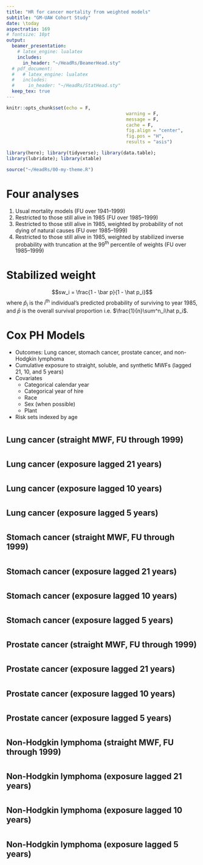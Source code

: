 ```yaml
---
title: "HR for cancer mortality from weighted models"
subtitle: "GM-UAW Cohort Study"
date: \today
aspectratio: 169
# fontsize: 10pt
output:
  beamer_presentation:
    # latex_engine: lualatex
    includes:
      in_header: "~/HeadRs/BeamerHead.sty"
  # pdf_document:
  #   # latex_engine: lualatex
  #   includes:
  #     in_header: "~/HeadRs/StatHead.sty"
  keep_tex: true
---
```


```r
knitr::opts_chunk$set(echo = F,
											warning = F,
											message = F,
											cache = F,
											fig.align = "center",
											fig.pos = "H",
											results = "asis")

library(here); library(tidyverse); library(data.table);
library(lubridate); library(xtable)

source("~/HeadRs/00-my-theme.R")

```

# Four analyses

\linespread{1.25}

1. Usual mortality models (FU over 1941--1999)
1. Restricted to those still alive in 1985 (FU over 1985--1999)
1. Restricted to those still alive in 1985, weighted by probability of not dying of natural causes (FU over 1985--1999)
1. Restricted to those still alive in 1985, weighted by stabilized inverse probability with truncation at the 99^th^ percentile of weights (FU over 1985--1999)


# Stabilized weight

\linespread{1.25}

$$sw_i = \frac{1 - \bar p}{1 - \hat p_i}$$
where $\hat p_i$ is the $i$^th^ individual's predicted probability of surviving to year 1985, and $\bar p$ is the overall survival proportion i.e. $\frac{1}{n}\sum^n_i\hat p_i$.

<!-- # Age at cohort entry -->

<!-- \begin{center} -->
<!-- \includegraphics[width=\linewidth]{`r here::here("reports/mortality sanity check/resources", "age-at-entry.pdf")`} -->
<!-- \end{center} -->

# Cox PH Models

\linespread{1.25}

- Outcomes: Lung cancer, stomach cancer, prostate cancer, and non-Hodgkin lymphoma
- Cumulative exposure to straight, soluble, and synthetic MWFs (lagged 21, 10, and 5 years)
- Covariates
	- Categorical calendar year
	- Categorical year of hire
	- Race
	- Sex (when possible)
	- Plant
- Risk sets indexed by age

# 

## Lung cancer (straight MWF, FU through 1999)

\begin{table}\linespread{1.15}
\begin{adjustbox}{scale = 0.7}
%\caption{Adjusted HR estimates for lung cancer.}
\begin{tabular}{llrlllrllllllll}
  \toprule & & \multicolumn{3}{c}{Full follow-up}& & \multicolumn{3}{c}{1985 cohort}& & \multicolumn{2}{c}{Weighted by surv.}& & \multicolumn{2}{c}{St. inverse weight}\\
\cline{3-5} \cline{7-9} \cline{11-12} \cline{14-15}
\vspace{0em} & \vspace{0em} & $n$ & HR & 95\% CI &   & $n$ & HR & 95\% CI &   & HR & 95\% CI &   & HR & 95\% CI \\ 
  \midrule
\multicolumn{3}{l}{Lag 21}\\
 & $0$ & 648 &  &  &  & 360 &  &  &  &  &  &  &  &  \\ 
   & $>0$ to $2$  & 333 & 0.94 & (0.79, 1.11) &  & 222 & 0.79 & (0.64, 0.98) &  & 0.77 & (0.62, 0.95) &  & 0.78 & (0.63, 0.97) \\ 
   & $>2$ & 150 & 0.96 & (0.79, 1.17) &  & 112 & 0.86 & (0.68, 1.09) &  & 0.85 & (0.67, 1.09) &  & 0.85 & (0.67, 1.08) \\ 
  \multicolumn{3}{l}{Lag 10}\\
   & $0$ & 507 &  &  &  & 301 &  &  &  &  &  &  &  &  \\ 
   & $>0$ to $2$  & 410 & 0.98 & (0.83, 1.15) &  & 258 & 0.91 & (0.74, 1.11) &  & 0.88 & (0.72, 1.09) &  & 0.88 & (0.72, 1.09) \\ 
   & $>2$ & 214 & 1.06 & (0.89, 1.27) &  & 135 & 0.92 & (0.74, 1.15) &  & 0.92 & (0.73, 1.15) &  & 0.92 & (0.73, 1.15) \\ 
  \multicolumn{3}{l}{Lag 5}\\
  & $0$ & 487 &  &  &  & 297 &  &  &  &  &  &  &  &  \\ 
   & $>0$ to $2$  & 417 & 0.96 & (0.82, 1.13) &  & 256 & 0.87 & (0.71, 1.06) &  & 0.85 & (0.69, 1.04) &  & 0.85 & (0.69, 1.04) \\ 
   & $>2$ & 227 & 1.05 & (0.88, 1.25) &  & 141 & 0.92 & (0.74, 1.15) &  & 0.92 & (0.74, 1.16) &  & 0.92 & (0.74, 1.15) \\ 
   \bottomrule
\end{tabular}
\end{adjustbox}\end{table}

# 

## Lung cancer (exposure lagged 21 years)

\begin{table}\linespread{1.15}
\begin{adjustbox}{scale = 0.7}
%\caption{Adjusted HR estimates for lung cancer.}
\begin{tabular}{llrlllrllllllll}
  \toprule & & \multicolumn{3}{c}{Full follow-up}& & \multicolumn{3}{c}{1985 cohort}& & \multicolumn{2}{c}{Weighted by surv.}& & \multicolumn{2}{c}{St. inverse weight}\\
\cline{3-5} \cline{7-9} \cline{11-12} \cline{14-15}
\vspace{0em} & \vspace{0em} & $n$ & HR & 95\% CI &   & $n$ & HR & 95\% CI &   & HR & 95\% CI &   & HR & 95\% CI \\ 
  \midrule
\multicolumn{3}{l}{Straight}\\
 & $0$ & 648 &  &  &  & 360 &  &  &  &  &  &  &  &  \\ 
   & $>0$ to $2$  & 333 & 0.94 & (0.79, 1.11) &  & 222 & 0.79 & (0.64, 0.98) &  & 0.77 & (0.62, 0.95) &  & 0.78 & (0.63, 0.97) \\ 
   & $>2$ & 150 & 0.96 & (0.79, 1.17) &  & 112 & 0.86 & (0.68, 1.09) &  & 0.85 & (0.67, 1.09) &  & 0.85 & (0.67, 1.08) \\ 
  \multicolumn{3}{l}{Soluble}\\
 & $0$ to $0.05$ & 339 &  &  &  & 139 &  &  &  &  &  &  &  &  \\ 
   & $>0.05$ to $4$  & 264 & 0.88 & (0.73, 1.07) &  & 164 & 0.99 & (0.77, 1.26) &  & 0.96 & (0.75, 1.22) &  & 0.99 & (0.77, 1.27) \\ 
   & $>4$ to $12.6$  & 264 & 0.84 & (0.69, 1.02) &  & 187 & 1.11 & (0.85, 1.44) &  & 1.11 & (0.86, 1.45) &  & 1.14 & (0.87, 1.49) \\ 
   & $>12.6$ & 264 & 0.93 & (0.75, 1.14) &  & 204 & 1.11 & (0.85, 1.45) &  & 1.10 & (0.84, 1.45) &  & 1.10 & (0.83, 1.44) \\ 
  \multicolumn{3}{l}{Synthetic}\\
 & $0$ & 884 &  &  &  & 509 &  &  &  &  &  &  &  &  \\ 
   & $>0$ to $0.4$  &  83 & 1.00 & (0.77, 1.29) &  &  58 & 1.03 & (0.75, 1.40) &  & 1.02 & (0.74, 1.40) &  & 1.01 & (0.73, 1.40) \\ 
   & $>0.4$ to $1.5$  &  82 & 1.20 & (0.92, 1.57) &  &  58 & 1.26 & (0.91, 1.74) &  & 1.26 & (0.91, 1.74) &  & 1.27 & (0.92, 1.76) \\ 
   & $>1.5$ &  82 & 0.95 & (0.74, 1.22) &  &  69 & 0.95 & (0.71, 1.25) &  & 0.93 & (0.70, 1.24) &  & 0.96 & (0.72, 1.27) \\ 
   \bottomrule
\end{tabular}
\end{adjustbox}\end{table}


# 

## Lung cancer (exposure lagged 10 years)

\begin{table}\linespread{1.15}
\begin{adjustbox}{scale = 0.7}
%\caption{Adjusted HR estimates for lung cancer.}
\begin{tabular}{llrlllrllllllll}
  \toprule & & \multicolumn{3}{c}{Full follow-up}& & \multicolumn{3}{c}{1985 cohort}& & \multicolumn{2}{c}{Weighted by surv.}& & \multicolumn{2}{c}{St. inverse weight}\\
\cline{3-5} \cline{7-9} \cline{11-12} \cline{14-15}
\vspace{0em} & \vspace{0em} & $n$ & HR & 95\% CI &   & $n$ & HR & 95\% CI &   & HR & 95\% CI &   & HR & 95\% CI \\ 
  \midrule
\multicolumn{3}{l}{Straight}\\
 & $0$ & 507 &  &  &  & 301 &  &  &  &  &  &  &  &  \\ 
   & $>0$ to $2$  & 410 & 0.98 & (0.83, 1.15) &  & 258 & 0.91 & (0.74, 1.11) &  & 0.88 & (0.72, 1.09) &  & 0.88 & (0.72, 1.09) \\ 
   & $>2$ & 214 & 1.06 & (0.89, 1.27) &  & 135 & 0.92 & (0.74, 1.15) &  & 0.92 & (0.73, 1.15) &  & 0.92 & (0.73, 1.15) \\ 
  \multicolumn{3}{l}{Soluble}\\
 & $0$ to $0.05$ & 172 &  &  &  &  91 &  &  &  &  &  &  &  &  \\ 
   & $>0.05$ to $4.8$  & 320 & 0.80 & (0.65, 0.98) &  & 204 & 0.79 & (0.61, 1.03) &  & 0.76 & (0.58, 0.98) &  & 0.81 & (0.62, 1.06) \\ 
   & $>4.8$ to $15.3$  & 319 & 0.84 & (0.68, 1.03) &  & 194 & 0.89 & (0.68, 1.16) &  & 0.85 & (0.65, 1.12) &  & 0.91 & (0.69, 1.20) \\ 
   & $>15.3$ & 320 & 0.89 & (0.72, 1.11) &  & 205 & 0.93 & (0.71, 1.22) &  & 0.89 & (0.68, 1.18) &  & 0.92 & (0.69, 1.22) \\ 
  \multicolumn{3}{l}{Synthetic}\\
 & $0$ & 794 &  &  &  & 463 &  &  &  &  &  &  &  &  \\ 
   & $>0$ to $0.4$  & 113 & 1.07 & (0.85, 1.35) &  &  76 & 1.09 & (0.82, 1.45) &  & 1.11 & (0.83, 1.48) &  & 1.10 & (0.82, 1.49) \\ 
   & $>0.4$ to $1.4$  & 112 & 1.21 & (0.96, 1.53) &  &  71 & 1.24 & (0.93, 1.66) &  & 1.25 & (0.92, 1.68) &  & 1.27 & (0.94, 1.70) \\ 
   & $>1.4$ & 112 & 0.82 & (0.66, 1.03) &  &  84 & 0.92 & (0.70, 1.19) &  & 0.91 & (0.70, 1.19) &  & 0.92 & (0.70, 1.20) \\ 
   \bottomrule
\end{tabular}
\end{adjustbox}\end{table}


# 

## Lung cancer (exposure lagged 5 years)

\begin{table}\linespread{1.15}
\begin{adjustbox}{scale = 0.7}
%\caption{Adjusted HR estimates for lung cancer.}
\begin{tabular}{llrlllrllllllll}
  \toprule & & \multicolumn{3}{c}{Full follow-up}& & \multicolumn{3}{c}{1985 cohort}& & \multicolumn{2}{c}{Weighted by surv.}& & \multicolumn{2}{c}{St. inverse weight}\\
\cline{3-5} \cline{7-9} \cline{11-12} \cline{14-15}
\vspace{0em} & \vspace{0em} & $n$ & HR & 95\% CI &   & $n$ & HR & 95\% CI &   & HR & 95\% CI &   & HR & 95\% CI \\ 
  \midrule
\multicolumn{3}{l}{Straight}\\
 & $0$ & 487 &  &  &  & 297 &  &  &  &  &  &  &  &  \\ 
   & $>0$ to $2$  & 417 & 0.96 & (0.82, 1.13) &  & 256 & 0.87 & (0.71, 1.06) &  & 0.85 & (0.69, 1.04) &  & 0.85 & (0.69, 1.04) \\ 
   & $>2$ & 227 & 1.05 & (0.88, 1.25) &  & 141 & 0.92 & (0.74, 1.15) &  & 0.92 & (0.74, 1.16) &  & 0.92 & (0.74, 1.15) \\ 
  \multicolumn{3}{l}{Soluble}\\
 & $0$ to $0.05$ & 142 &  &  &  &  82 &  &  &  &  &  &  &  &  \\ 
   & $>0.05$ to $4.9$  & 330 & 0.80 & (0.65, 0.99) &  & 213 & 0.86 & (0.66, 1.13) &  & 0.83 & (0.64, 1.09) &  & 0.82 & (0.62, 1.08) \\ 
   & $>4.9$ to $16.1$  & 329 & 0.78 & (0.63, 0.97) &  & 202 & 0.89 & (0.67, 1.17) &  & 0.85 & (0.64, 1.12) &  & 0.86 & (0.64, 1.14) \\ 
   & $>16.1$ & 330 & 0.87 & (0.70, 1.09) &  & 197 & 0.93 & (0.70, 1.24) &  & 0.90 & (0.67, 1.19) &  & 0.87 & (0.65, 1.16) \\ 
  \multicolumn{3}{l}{Synthetic}\\
 & $0$ & 779 &  &  &  & 455 &  &  &  &  &  &  &  &  \\ 
   & $>0$ to $0.4$  & 118 & 1.00 & (0.80, 1.25) &  &  77 & 1.05 & (0.79, 1.40) &  & 1.04 & (0.78, 1.38) &  & 0.99 & (0.74, 1.32) \\ 
   & $>0.4$ to $1.6$  & 117 & 1.14 & (0.91, 1.44) &  &  79 & 1.31 & (0.99, 1.75) &  & 1.33 & (1.00, 1.78) &  & 1.35 & (1.01, 1.82) \\ 
   & $>1.6$ & 117 & 0.83 & (0.67, 1.03) &  &  83 & 0.93 & (0.71, 1.21) &  & 0.93 & (0.71, 1.21) &  & 0.92 & (0.71, 1.21) \\ 
   \bottomrule
\end{tabular}
\end{adjustbox}\end{table}

# 

## Stomach cancer (straight MWF, FU through 1999)

\begin{table}\linespread{1.15}
\begin{adjustbox}{scale = 0.7}
%\caption{Adjusted HR estimates for stomach cancer.}
\begin{tabular}{llrlllrllllllll}
  \toprule & & \multicolumn{3}{c}{Full follow-up}& & \multicolumn{3}{c}{1985 cohort}& & \multicolumn{2}{c}{Weighted by surv.}& & \multicolumn{2}{c}{St. inverse weight}\\
\cline{3-5} \cline{7-9} \cline{11-12} \cline{14-15}
\vspace{0em} & \vspace{0em} & $n$ & HR & 95\% CI &   & $n$ & HR & 95\% CI &   & HR & 95\% CI &   & HR & 95\% CI \\ 
  \midrule
\multicolumn{3}{l}{Lag 21}\\
 & $0$ &  78 &  &  &  &  29 &  &  &  &  &  &  &  &  \\ 
   & $>0$ to $2$  &  28 & 0.84 & (0.48, 1.46) &  &  17 & 0.97 & (0.45, 2.09) &  & 0.80 & (0.36, 1.74) &  & 0.93 & (0.41, 2.08) \\ 
   & $>2$ &  18 & 1.31 & (0.77, 2.24) &  &  11 & 1.27 & (0.61, 2.61) &  & 1.20 & (0.58, 2.50) &  & 1.37 & (0.66, 2.86) \\ 
  \multicolumn{3}{l}{Lag 10}\\
  & $0$ &  55 &  &  &  &  22 &  &  &  &  &  &  &  &  \\ 
   & $>0$ to $2$  &  43 & 1.17 & (0.71, 1.93) &  &  22 & 1.40 & (0.68, 2.92) &  & 1.32 & (0.62, 2.83) &  & 1.40 & (0.65, 3.03) \\ 
   & $>2$ &  26 & 1.53 & (0.93, 2.51) &  &  13 & 1.51 & (0.72, 3.18) &  & 1.53 & (0.71, 3.31) &  & 1.66 & (0.77, 3.55) \\ 
  \multicolumn{3}{l}{Lag 5}\\
  & $0$ &  51 &  &  &  &  21 &  &  &  &  &  &  &  &  \\ 
   & $>0$ to $2$  &  47 & 1.24 & (0.77, 1.98) &  &  23 & 1.49 & (0.73, 3.05) &  & 1.42 & (0.68, 3.00) &  & 1.45 & (0.69, 3.03) \\ 
   & $>2$ &  26 & 1.39 & (0.86, 2.26) &  &  13 & 1.50 & (0.72, 3.15) &  & 1.52 & (0.71, 3.26) &  & 1.62 & (0.77, 3.44) \\ 
   \bottomrule
\end{tabular}
\end{adjustbox}\end{table}

# 

## Stomach cancer (exposure lagged 21 years)

\begin{table}\linespread{1.15}
\begin{adjustbox}{scale = 0.7}
%\caption{Adjusted HR estimates for stomach cancer.}
\begin{tabular}{llrlllrllllllll}
  \toprule & & \multicolumn{3}{c}{Full follow-up}& & \multicolumn{3}{c}{1985 cohort}& & \multicolumn{2}{c}{Weighted by surv.}& & \multicolumn{2}{c}{St. inverse weight}\\
\cline{3-5} \cline{7-9} \cline{11-12} \cline{14-15}
\vspace{0em} & \vspace{0em} & $n$ & HR & 95\% CI &   & $n$ & HR & 95\% CI &   & HR & 95\% CI &   & HR & 95\% CI \\ 
  \midrule
\multicolumn{3}{l}{Straight}\\
 & $0$ &  78 &  &  &  &  29 &  &  &  &  &  &  &  &  \\ 
   & $>0$ to $2$  &  28 & 0.84 & (0.48, 1.46) &  &  17 & 0.97 & (0.45, 2.09) &  & 0.80 & (0.36, 1.74) &  & 0.93 & (0.41, 2.08) \\ 
   & $>2$ &  18 & 1.31 & (0.77, 2.24) &  &  11 & 1.27 & (0.61, 2.61) &  & 1.20 & (0.58, 2.50) &  & 1.37 & (0.66, 2.86) \\ 
  \multicolumn{3}{l}{Soluble}\\
 & $0$ to $0.05$ &  48 &  &  &  &  15 &  &  &  &  &  &  &  &  \\ 
   & $>0.05$ to $4.4$  &  25 & 0.60 & (0.35, 1.04) &  &   5 & 0.22 & (0.08, 0.64) &  & 0.22 & (0.07, 0.66) &  & 0.25 & (0.08, 0.74) \\ 
   & $>4.4$ to $9.3$  &  25 & 0.95 & (0.54, 1.67) &  &  16 & 1.11 & (0.48, 2.58) &  & 1.16 & (0.49, 2.72) &  & 1.14 & (0.47, 2.74) \\ 
   & $>9.3$ &  26 & 0.47 & (0.27, 0.82) &  &  21 & 0.60 & (0.28, 1.31) &  & 0.59 & (0.27, 1.27) &  & 0.63 & (0.28, 1.44) \\ 
  \multicolumn{3}{l}{Synthetic}\\
 & $0$ & 105 &  &  &  &  44 &  &  &  &  &  &  &  &  \\ 
   & $>0$ to $0.3$  &  10 & 1.44 & (0.68, 3.05) &  &   5 & 1.24 & (0.43, 3.55) &  & 1.10 & (0.36, 3.29) &  & 1.05 & (0.34, 3.24) \\ 
   & $>0.3$ &   9 & 0.60 & (0.27, 1.34) &  &   8 & 0.63 & (0.24, 1.66) &  & 0.66 & (0.26, 1.70) &  & 0.64 & (0.24, 1.71) \\ 
   \bottomrule
\end{tabular}
\end{adjustbox}\end{table}

# 

## Stomach cancer (exposure lagged 10 years)

\begin{table}\linespread{1.15}
\begin{adjustbox}{scale = 0.7}
%\caption{Adjusted HR estimates for stomach cancer.}
\begin{tabular}{llrlllrllllllll}
  \toprule & & \multicolumn{3}{c}{Full follow-up}& & \multicolumn{3}{c}{1985 cohort}& & \multicolumn{2}{c}{Weighted by surv.}& & \multicolumn{2}{c}{St. inverse weight}\\
\cline{3-5} \cline{7-9} \cline{11-12} \cline{14-15}
\vspace{0em} & \vspace{0em} & $n$ & HR & 95\% CI &   & $n$ & HR & 95\% CI &   & HR & 95\% CI &   & HR & 95\% CI \\ 
  \midrule
\multicolumn{3}{l}{Straight}\\
 & $0$ &  55 &  &  &  &  22 &  &  &  &  &  &  &  &  \\ 
   & $>0$ to $2$  &  43 & 1.17 & (0.71, 1.93) &  &  22 & 1.40 & (0.68, 2.92) &  & 1.32 & (0.62, 2.83) &  & 1.40 & (0.65, 3.03) \\ 
   & $>2$ &  26 & 1.53 & (0.93, 2.51) &  &  13 & 1.51 & (0.72, 3.18) &  & 1.53 & (0.71, 3.31) &  & 1.66 & (0.77, 3.55) \\ 
  \multicolumn{3}{l}{Soluble}\\
 & $0$ to $0.05$ &  21 &  &  &  &   9 &  &  &  &  &  &  &  &  \\ 
   & $>0.05$ to $5.1$  &  33 & 0.68 & (0.37, 1.24) &  &  12 & 0.41 & (0.16, 1.07) &  & 0.47 & (0.17, 1.27) &  & 0.50 & (0.18, 1.40) \\ 
   & $>5.1$ to $12.5$  &  35 & 0.97 & (0.53, 1.77) &  &  17 & 0.96 & (0.38, 2.41) &  & 0.98 & (0.38, 2.51) &  & 1.04 & (0.39, 2.81) \\ 
   & $>12.5$ &  35 & 0.59 & (0.32, 1.10) &  &  19 & 0.60 & (0.24, 1.48) &  & 0.60 & (0.24, 1.54) &  & 0.66 & (0.25, 1.78) \\ 
  \multicolumn{3}{l}{Synthetic}\\
 & $0$ &  96 &  &  &  &  42 &  &  &  &  &  &  &  &  \\ 
   & $>0$ to $0.3$  &  14 & 1.24 & (0.65, 2.38) &  &   7 & 1.09 & (0.40, 2.97) &  & 0.86 & (0.30, 2.52) &  & 0.97 & (0.34, 2.75) \\ 
   & $>0.3$ &  14 & 0.46 & (0.24, 0.88) &  &   8 & 0.41 & (0.16, 1.03) &  & 0.38 & (0.15, 0.97) &  & 0.41 & (0.16, 1.05) \\ 
   \bottomrule
\end{tabular}
\end{adjustbox}\end{table}


# 

## Stomach cancer (exposure lagged 5 years)

\begin{table}\linespread{1.15}
\begin{adjustbox}{scale = 0.7}
%\caption{Adjusted HR estimates for stomach cancer.}
\begin{tabular}{llrlllrllllllll}
  \toprule & & \multicolumn{3}{c}{Full follow-up}& & \multicolumn{3}{c}{1985 cohort}& & \multicolumn{2}{c}{Weighted by surv.}& & \multicolumn{2}{c}{St. inverse weight}\\
\cline{3-5} \cline{7-9} \cline{11-12} \cline{14-15}
\vspace{0em} & \vspace{0em} & $n$ & HR & 95\% CI &   & $n$ & HR & 95\% CI &   & HR & 95\% CI &   & HR & 95\% CI \\ 
  \midrule
\multicolumn{3}{l}{Straight}\\
 & $0$ &  51 &  &  &  &  21 &  &  &  &  &  &  &  &  \\ 
   & $>0$ to $2$  &  47 & 1.24 & (0.77, 1.98) &  &  23 & 1.49 & (0.73, 3.05) &  & 1.42 & (0.68, 3.00) &  & 1.45 & (0.69, 3.03) \\ 
   & $>2$ &  26 & 1.39 & (0.86, 2.26) &  &  13 & 1.50 & (0.72, 3.15) &  & 1.52 & (0.71, 3.26) &  & 1.62 & (0.77, 3.44) \\ 
  \multicolumn{3}{l}{Soluble}\\
 & $0$ to $0.05$ &  15 &  &  &  &   9 &  &  &  &  &  &  &  &  \\ 
   & $>0.05$ to $5.2$  &  34 & 0.71 & (0.37, 1.34) &  &  13 & 0.37 & (0.14, 0.92) &  & 0.41 & (0.16, 1.06) &  & 0.40 & (0.16, 1.01) \\ 
   & $>5.2$ to $13.4$  &  37 & 0.95 & (0.50, 1.81) &  &  16 & 0.73 & (0.30, 1.80) &  & 0.71 & (0.28, 1.77) &  & 0.73 & (0.29, 1.84) \\ 
   & $>13.4$ &  38 & 0.65 & (0.34, 1.26) &  &  19 & 0.54 & (0.22, 1.31) &  & 0.54 & (0.22, 1.34) &  & 0.56 & (0.22, 1.39) \\ 
  \multicolumn{3}{l}{Synthetic}\\
 & $0$ &  94 &  &  &  &  41 &  &  &  &  &  &  &  &  \\ 
   & $>0$ to $0.4$  &  15 & 0.91 & (0.48, 1.72) &  &   9 & 1.06 & (0.43, 2.62) &  & 0.85 & (0.33, 2.24) &  & 0.93 & (0.36, 2.40) \\ 
   & $>0.4$ &  15 & 0.46 & (0.24, 0.88) &  &   7 & 0.39 & (0.15, 1.01) &  & 0.37 & (0.14, 0.98) &  & 0.39 & (0.15, 1.03) \\ 
   \bottomrule
\end{tabular}
\end{adjustbox}\end{table}

# 

## Prostate cancer (straight MWF, FU through 1999)

\begin{table}\linespread{1.15}
\begin{adjustbox}{scale = 0.7}
%\caption{Adjusted HR estimates for prostate cancer.}
\begin{tabular}{llrlllrllllllll}
  \toprule & & \multicolumn{3}{c}{Full follow-up}& & \multicolumn{3}{c}{1985 cohort}& & \multicolumn{2}{c}{Weighted by surv.}& & \multicolumn{2}{c}{St. inverse weight}\\
\cline{3-5} \cline{7-9} \cline{11-12} \cline{14-15}
\vspace{0em} & \vspace{0em} & $n$ & HR & 95\% CI &   & $n$ & HR & 95\% CI &   & HR & 95\% CI &   & HR & 95\% CI \\ 
  \midrule
\multicolumn{3}{l}{Lag 21}\\
 & $0$ & 116 &  &  &  &  77 &  &  &  &  &  &  &  &  \\ 
   & $>0$ to $2$  &  75 & 1.08 & (0.75, 1.57) &  &  58 & 0.95 & (0.62, 1.44) &  & 0.98 & (0.64, 1.51) &  & 0.92 & (0.60, 1.41) \\ 
   & $>2$ &  42 & 1.20 & (0.81, 1.78) &  &  33 & 1.07 & (0.69, 1.65) &  & 1.10 & (0.70, 1.72) &  & 1.05 & (0.67, 1.63) \\ 
  \multicolumn{3}{l}{Lag 10}\\
  & $0$ & 103 &  &  &  &  75 &  &  &  &  &  &  &  &  \\ 
   & $>0$ to $2$  &  79 & 0.94 & (0.66, 1.34) &  &  57 & 0.83 & (0.55, 1.26) &  & 0.81 & (0.53, 1.24) &  & 0.82 & (0.54, 1.25) \\ 
   & $>2$ &  51 & 1.10 & (0.76, 1.58) &  &  36 & 0.93 & (0.61, 1.41) &  & 0.92 & (0.60, 1.41) &  & 0.90 & (0.59, 1.38) \\ 
  \multicolumn{3}{l}{Lag 5}\\
  & $0$ & 100 &  &  &  &  75 &  &  &  &  &  &  &  &  \\ 
   & $>0$ to $2$  &  81 & 0.95 & (0.67, 1.35) &  &  57 & 0.81 & (0.54, 1.22) &  & 0.78 & (0.51, 1.19) &  & 0.79 & (0.52, 1.21) \\ 
   & $>2$ &  52 & 1.10 & (0.77, 1.57) &  &  36 & 0.90 & (0.60, 1.36) &  & 0.89 & (0.59, 1.36) &  & 0.88 & (0.58, 1.33) \\ 
   \bottomrule
\end{tabular}
\end{adjustbox}\end{table}


# 

## Prostate cancer (exposure lagged 21 years)

\begin{table}\linespread{1.15}
\begin{adjustbox}{scale = 0.7}
%\caption{Adjusted HR estimates for prostate cancer.}
\begin{tabular}{llrlllrllllllll}
  \toprule & & \multicolumn{3}{c}{Full follow-up}& & \multicolumn{3}{c}{1985 cohort}& & \multicolumn{2}{c}{Weighted by surv.}& & \multicolumn{2}{c}{St. inverse weight}\\
\cline{3-5} \cline{7-9} \cline{11-12} \cline{14-15}
\vspace{0em} & \vspace{0em} & $n$ & HR & 95\% CI &   & $n$ & HR & 95\% CI &   & HR & 95\% CI &   & HR & 95\% CI \\ 
  \midrule
\multicolumn{3}{l}{Straight}\\
 & $0$ & 116 &  &  &  &  77 &  &  &  &  &  &  &  &  \\ 
   & $>0$ to $2$  &  75 & 1.08 & (0.75, 1.57) &  &  58 & 0.95 & (0.62, 1.44) &  & 0.98 & (0.64, 1.51) &  & 0.92 & (0.60, 1.41) \\ 
   & $>2$ &  42 & 1.20 & (0.81, 1.78) &  &  33 & 1.07 & (0.69, 1.65) &  & 1.10 & (0.70, 1.72) &  & 1.05 & (0.67, 1.63) \\ 
  \multicolumn{3}{l}{Soluble}\\
 & $0$ to $0.05$ &  50 &  &  &  &  26 &  &  &  &  &  &  &  &  \\ 
   & $>0.05$ to $6$  &  61 & 0.65 & (0.43, 0.98) &  &  44 & 0.64 & (0.38, 1.08) &  & 0.63 & (0.37, 1.07) &  & 0.62 & (0.37, 1.06) \\ 
   & $>6$ to $17.5$  &  61 & 0.65 & (0.42, 1.00) &  &  49 & 0.66 & (0.39, 1.12) &  & 0.65 & (0.38, 1.09) &  & 0.65 & (0.38, 1.11) \\ 
   & $>17.5$ &  61 & 0.72 & (0.45, 1.14) &  &  49 & 0.66 & (0.38, 1.14) &  & 0.67 & (0.39, 1.18) &  & 0.66 & (0.38, 1.14) \\ 
  \multicolumn{3}{l}{Synthetic}\\
 & $0$ & 174 &  &  &  & 116 &  &  &  &  &  &  &  &  \\ 
   & $>0$ to $1.5$  &  30 & 1.11 & (0.67, 1.82) &  &  26 & 1.43 & (0.81, 2.55) &  & 1.41 & (0.77, 2.56) &  & 1.42 & (0.79, 2.56) \\ 
   & $>1.5$ &  29 & 1.74 & (1.09, 2.76) &  &  26 & 1.90 & (1.13, 3.22) &  & 1.85 & (1.08, 3.18) &  & 1.88 & (1.10, 3.22) \\ 
   \bottomrule
\end{tabular}
\end{adjustbox}\end{table}


# 

## Prostate cancer (exposure lagged 10 years)

\begin{table}\linespread{1.15}
\begin{adjustbox}{scale = 0.7}
%\caption{Adjusted HR estimates for prostate cancer.}
\begin{tabular}{llrlllrllllllll}
  \toprule & & \multicolumn{3}{c}{Full follow-up}& & \multicolumn{3}{c}{1985 cohort}& & \multicolumn{2}{c}{Weighted by surv.}& & \multicolumn{2}{c}{St. inverse weight}\\
\cline{3-5} \cline{7-9} \cline{11-12} \cline{14-15}
\vspace{0em} & \vspace{0em} & $n$ & HR & 95\% CI &   & $n$ & HR & 95\% CI &   & HR & 95\% CI &   & HR & 95\% CI \\ 
  \midrule
\multicolumn{3}{l}{Straight}\\
 & $0$ & 103 &  &  &  &  75 &  &  &  &  &  &  &  &  \\ 
   & $>0$ to $2$  &  79 & 0.94 & (0.66, 1.34) &  &  57 & 0.83 & (0.55, 1.26) &  & 0.81 & (0.53, 1.24) &  & 0.82 & (0.54, 1.25) \\ 
   & $>2$ &  51 & 1.10 & (0.76, 1.58) &  &  36 & 0.93 & (0.61, 1.41) &  & 0.92 & (0.60, 1.41) &  & 0.90 & (0.59, 1.38) \\ 
  \multicolumn{3}{l}{Soluble}\\
 & $0$ to $0.05$ &  29 &  &  &  &  20 &  &  &  &  &  &  &  &  \\ 
   & $>0.05$ to $7$  &  68 & 0.63 & (0.40, 0.99) &  &  46 & 0.59 & (0.34, 1.01) &  & 0.58 & (0.34, 1.00) &  & 0.57 & (0.33, 0.99) \\ 
   & $>7$ to $19.7$  &  68 & 0.65 & (0.40, 1.04) &  &  54 & 0.72 & (0.42, 1.25) &  & 0.72 & (0.41, 1.25) &  & 0.71 & (0.40, 1.24) \\ 
   & $>19.7$ &  68 & 0.66 & (0.41, 1.07) &  &  48 & 0.62 & (0.36, 1.08) &  & 0.64 & (0.37, 1.11) &  & 0.63 & (0.36, 1.09) \\ 
  \multicolumn{3}{l}{Synthetic}\\
 & $0$ & 161 &  &  &  & 111 &  &  &  &  &  &  &  &  \\ 
   & $>0$ to $0.6$  &  24 & 1.40 & (0.81, 2.42) &  &  17 & 1.55 & (0.79, 3.03) &  & 1.76 & (0.87, 3.55) &  & 1.56 & (0.79, 3.09) \\ 
   & $>0.6$ to $2.2$  &  24 & 1.31 & (0.78, 2.21) &  &  20 & 1.57 & (0.85, 2.91) &  & 1.54 & (0.81, 2.93) &  & 1.48 & (0.79, 2.79) \\ 
   & $>2.2$ &  24 & 1.60 & (1.00, 2.58) &  &  20 & 1.77 & (1.04, 3.03) &  & 1.72 & (0.99, 2.99) &  & 1.70 & (0.98, 2.95) \\ 
   \bottomrule
\end{tabular}
\end{adjustbox}\end{table}


# 

## Prostate cancer (exposure lagged 5 years)

\begin{table}\linespread{1.15}
\begin{adjustbox}{scale = 0.7}
%\caption{Adjusted HR estimates for prostate cancer.}
\begin{tabular}{llrlllrllllllll}
  \toprule & & \multicolumn{3}{c}{Full follow-up}& & \multicolumn{3}{c}{1985 cohort}& & \multicolumn{2}{c}{Weighted by surv.}& & \multicolumn{2}{c}{St. inverse weight}\\
\cline{3-5} \cline{7-9} \cline{11-12} \cline{14-15}
\vspace{0em} & \vspace{0em} & $n$ & HR & 95\% CI &   & $n$ & HR & 95\% CI &   & HR & 95\% CI &   & HR & 95\% CI \\ 
  \midrule
\multicolumn{3}{l}{Straight}\\
 & $0$ & 100 &  &  &  &  75 &  &  &  &  &  &  &  &  \\ 
   & $>0$ to $2$  &  81 & 0.95 & (0.67, 1.35) &  &  57 & 0.81 & (0.54, 1.22) &  & 0.78 & (0.51, 1.19) &  & 0.79 & (0.52, 1.21) \\ 
   & $>2$ &  52 & 1.10 & (0.77, 1.57) &  &  36 & 0.90 & (0.60, 1.36) &  & 0.89 & (0.59, 1.36) &  & 0.88 & (0.58, 1.33) \\ 
  \multicolumn{3}{l}{Soluble}\\
 & $0$ to $0.05$ &  26 &  &  &  &  19 &  &  &  &  &  &  &  &  \\ 
   & $>0.05$ to $7.1$  &  69 & 0.63 & (0.39, 1.00) &  &  47 & 0.61 & (0.35, 1.05) &  & 0.61 & (0.35, 1.05) &  & 0.59 & (0.34, 1.02) \\ 
   & $>7.1$ to $19.2$  &  69 & 0.67 & (0.41, 1.07) &  &  53 & 0.76 & (0.43, 1.32) &  & 0.77 & (0.44, 1.35) &  & 0.73 & (0.41, 1.28) \\ 
   & $>19.2$ &  69 & 0.62 & (0.38, 1.00) &  &  49 & 0.63 & (0.36, 1.09) &  & 0.64 & (0.36, 1.11) &  & 0.63 & (0.36, 1.10) \\ 
  \multicolumn{3}{l}{Synthetic}\\
 & $0$ & 159 &  &  &  & 110 &  &  &  &  &  &  &  &  \\ 
   & $>0$ to $0.6$  &  25 & 1.44 & (0.83, 2.48) &  &  18 & 1.67 & (0.86, 3.24) &  & 1.96 & (0.98, 3.90) &  & 1.68 & (0.85, 3.29) \\ 
   & $>0.6$ to $2.1$  &  24 & 1.29 & (0.77, 2.18) &  &  19 & 1.57 & (0.84, 2.92) &  & 1.54 & (0.80, 2.95) &  & 1.47 & (0.77, 2.79) \\ 
   & $>2.1$ &  25 & 1.52 & (0.95, 2.44) &  &  21 & 1.76 & (1.03, 3.00) &  & 1.71 & (0.99, 2.98) &  & 1.68 & (0.97, 2.91) \\ 
   \bottomrule
\end{tabular}
\end{adjustbox}\end{table}

# 

## Non-Hodgkin lymphoma (straight MWF, FU through 1999)

\begin{table}\linespread{1.15}
\begin{adjustbox}{scale = 0.7}
%\caption{Adjusted HR estimates for non-hodgkin lymphoma.}
\begin{tabular}{llrlllrllllllll}
  \toprule & & \multicolumn{3}{c}{Full follow-up}& & \multicolumn{3}{c}{1985 cohort}& & \multicolumn{2}{c}{Weighted by surv.}& & \multicolumn{2}{c}{St. inverse weight}\\
\cline{3-5} \cline{7-9} \cline{11-12} \cline{14-15}
\vspace{0em} & \vspace{0em} & $n$ & HR & 95\% CI &   & $n$ & HR & 95\% CI &   & HR & 95\% CI &   & HR & 95\% CI \\ 
  \midrule
\multicolumn{3}{l}{Lag 21}\\
 & $0$ &  43 &  &  &  &  23 &  &  &  &  &  &  &  &  \\ 
   & $>0$ to $2$  &  33 & 1.11 & (0.59, 2.08) &  &  24 & 1.50 & (0.72, 3.10) &  & 1.60 & (0.76, 3.36) &  & 1.51 & (0.73, 3.16) \\ 
   & $>2$ &  14 & 1.06 & (0.54, 2.11) &  &  11 & 1.35 & (0.60, 3.05) &  & 1.41 & (0.62, 3.20) &  & 1.37 & (0.60, 3.10) \\ 
  \multicolumn{3}{l}{Lag 10}\\
  & $0$ &  39 &  &  &  &  22 &  &  &  &  &  &  &  &  \\ 
   & $>0$ to $2$  &  30 & 0.83 & (0.45, 1.53) &  &  20 & 0.92 & (0.45, 1.90) &  & 0.93 & (0.44, 1.94) &  & 0.94 & (0.45, 1.94) \\ 
   & $>2$ &  21 & 1.15 & (0.66, 2.00) &  &  16 & 1.37 & (0.70, 2.68) &  & 1.41 & (0.72, 2.77) &  & 1.38 & (0.71, 2.71) \\ 
  \multicolumn{3}{l}{Lag 5}\\
  & $0$ &  39 &  &  &  &  22 &  &  &  &  &  &  &  &  \\ 
   & $>0$ to $2$  &  29 & 0.75 & (0.42, 1.36) &  &  20 & 0.94 & (0.46, 1.89) &  & 0.94 & (0.46, 1.92) &  & 0.94 & (0.46, 1.91) \\ 
   & $>2$ &  22 & 1.07 & (0.63, 1.84) &  &  16 & 1.31 & (0.68, 2.54) &  & 1.34 & (0.69, 2.61) &  & 1.31 & (0.68, 2.55) \\ 
   \bottomrule
\end{tabular}
\end{adjustbox}\end{table}


# 

## Non-Hodgkin lymphoma (exposure lagged 21 years)

\begin{table}\linespread{1.15}
\begin{adjustbox}{scale = 0.7}
%\caption{Adjusted HR estimates for non-hodgkin lymphoma.}
\begin{tabular}{llrlllrllllllll}
  \toprule & & \multicolumn{3}{c}{Full follow-up}& & \multicolumn{3}{c}{1985 cohort}& & \multicolumn{2}{c}{Weighted by surv.}& & \multicolumn{2}{c}{St. inverse weight}\\
\cline{3-5} \cline{7-9} \cline{11-12} \cline{14-15}
\vspace{0em} & \vspace{0em} & $n$ & HR & 95\% CI &   & $n$ & HR & 95\% CI &   & HR & 95\% CI &   & HR & 95\% CI \\ 
  \midrule
\multicolumn{3}{l}{Straight}\\
 & $0$ &  43 &  &  &  &  23 &  &  &  &  &  &  &  &  \\ 
   & $>0$ to $2$  &  33 & 1.11 & (0.59, 2.08) &  &  24 & 1.50 & (0.72, 3.10) &  & 1.60 & (0.76, 3.36) &  & 1.51 & (0.73, 3.16) \\ 
   & $>2$ &  14 & 1.06 & (0.54, 2.11) &  &  11 & 1.35 & (0.60, 3.05) &  & 1.41 & (0.62, 3.20) &  & 1.37 & (0.60, 3.10) \\ 
  \multicolumn{3}{l}{Soluble}\\
 & $0$ to $0.05$ &  17 &  &  &  &   8 &  &  &  &  &  &  &  &  \\ 
   & $>0.05$ to $4.4$  &  23 & 1.67 & (0.79, 3.51) &  &  14 & 1.20 & (0.43, 3.34) &  & 1.14 & (0.39, 3.29) &  & 1.34 & (0.46, 3.92) \\ 
   & $>4.4$ to $12.1$  &  24 & 2.20 & (0.95, 5.10) &  &  16 & 1.63 & (0.51, 5.21) &  & 1.54 & (0.47, 5.10) &  & 1.79 & (0.54, 6.01) \\ 
   & $>12.1$ &  26 & 2.21 & (0.90, 5.41) &  &  20 & 1.55 & (0.48, 4.95) &  & 1.58 & (0.48, 5.16) &  & 1.68 & (0.50, 5.64) \\ 
  \multicolumn{3}{l}{Synthetic}\\
 & $0$ &  66 &  &  &  &  41 &  &  &  &  &  &  &  &  \\ 
   & $>0$ to $0.7$  &  13 & 1.18 & (0.55, 2.50) &  &   7 & 0.77 & (0.31, 1.92) &  & 0.82 & (0.32, 2.09) &  & 0.77 & (0.31, 1.93) \\ 
   & $>0.7$ &  11 & 0.82 & (0.39, 1.72) &  &  10 & 0.84 & (0.36, 1.98) &  & 0.93 & (0.39, 2.22) &  & 0.84 & (0.35, 1.98) \\ 
   \bottomrule
\end{tabular}
\end{adjustbox}\end{table}


# 

## Non-Hodgkin lymphoma (exposure lagged 10 years)

\begin{table}\linespread{1.15}
\begin{adjustbox}{scale = 0.7}
%\caption{Adjusted HR estimates for non-hodgkin lymphoma.}
\begin{tabular}{llrlllrllllllll}
  \toprule & & \multicolumn{3}{c}{Full follow-up}& & \multicolumn{3}{c}{1985 cohort}& & \multicolumn{2}{c}{Weighted by surv.}& & \multicolumn{2}{c}{St. inverse weight}\\
\cline{3-5} \cline{7-9} \cline{11-12} \cline{14-15}
\vspace{0em} & \vspace{0em} & $n$ & HR & 95\% CI &   & $n$ & HR & 95\% CI &   & HR & 95\% CI &   & HR & 95\% CI \\ 
  \midrule
\multicolumn{3}{l}{Straight}\\
 & $0$ &  39 &  &  &  &  22 &  &  &  &  &  &  &  &  \\ 
   & $>0$ to $2$  &  30 & 0.83 & (0.45, 1.53) &  &  20 & 0.92 & (0.45, 1.90) &  & 0.93 & (0.44, 1.94) &  & 0.94 & (0.45, 1.94) \\ 
   & $>2$ &  21 & 1.15 & (0.66, 2.00) &  &  16 & 1.37 & (0.70, 2.68) &  & 1.41 & (0.72, 2.77) &  & 1.38 & (0.71, 2.71) \\ 
  \multicolumn{3}{l}{Soluble}\\
 & $0$ to $0.05$ &   9 &  &  &  &   4 &  &  &  &  &  &  &  &  \\ 
   & $>0.05$ to $5.1$  &  25 & 1.40 & (0.64, 3.07) &  &  19 & 1.61 & (0.54, 4.83) &  & 1.54 & (0.51, 4.66) &  & 1.85 & (0.59, 5.78) \\ 
   & $>5.1$ to $15.8$  &  27 & 1.66 & (0.71, 3.92) &  &  14 & 1.35 & (0.41, 4.50) &  & 1.37 & (0.41, 4.57) &  & 1.51 & (0.43, 5.28) \\ 
   & $>15.8$ &  29 & 1.87 & (0.80, 4.37) &  &  21 & 1.89 & (0.58, 6.22) &  & 1.93 & (0.59, 6.35) &  & 2.09 & (0.60, 7.26) \\ 
  \multicolumn{3}{l}{Synthetic}\\
 & $0$ &  63 &  &  &  &  38 &  &  &  &  &  &  &  &  \\ 
   & $>0$ to $1.2$  &  13 & 0.76 & (0.37, 1.55) &  &   9 & 0.72 & (0.31, 1.69) &  & 0.77 & (0.33, 1.82) &  & 0.73 & (0.31, 1.72) \\ 
   & $>1.2$ &  14 & 0.94 & (0.48, 1.81) &  &  11 & 1.10 & (0.50, 2.43) &  & 1.27 & (0.57, 2.82) &  & 1.10 & (0.49, 2.45) \\ 
   \bottomrule
\end{tabular}
\end{adjustbox}\end{table}


# 

## Non-Hodgkin lymphoma (exposure lagged 5 years)

\begin{table}\linespread{1.15}
\begin{adjustbox}{scale = 0.7}
%\caption{Adjusted HR estimates for non-hodgkin lymphoma.}
\begin{tabular}{llrlllrllllllll}
  \toprule & & \multicolumn{3}{c}{Full follow-up}& & \multicolumn{3}{c}{1985 cohort}& & \multicolumn{2}{c}{Weighted by surv.}& & \multicolumn{2}{c}{St. inverse weight}\\
\cline{3-5} \cline{7-9} \cline{11-12} \cline{14-15}
\vspace{0em} & \vspace{0em} & $n$ & HR & 95\% CI &   & $n$ & HR & 95\% CI &   & HR & 95\% CI &   & HR & 95\% CI \\ 
  \midrule
\multicolumn{3}{l}{Straight}\\
 & $0$ &  39 &  &  &  &  22 &  &  &  &  &  &  &  &  \\ 
   & $>0$ to $2$  &  29 & 0.75 & (0.42, 1.36) &  &  20 & 0.94 & (0.46, 1.89) &  & 0.94 & (0.46, 1.92) &  & 0.94 & (0.46, 1.91) \\ 
   & $>2$ &  22 & 1.07 & (0.63, 1.84) &  &  16 & 1.31 & (0.68, 2.54) &  & 1.34 & (0.69, 2.61) &  & 1.31 & (0.68, 2.55) \\ 
  \multicolumn{3}{l}{Soluble}\\
 & $0$ to $0.05$ &   7 &  &  &  &   4 &  &  &  &  &  &  &  &  \\ 
   & $>0.05$ to $5.1$  &  25 & 1.35 & (0.59, 3.14) &  &  18 & 1.43 & (0.48, 4.26) &  & 1.33 & (0.44, 4.00) &  & 1.41 & (0.47, 4.21) \\ 
   & $>5.1$ to $17.7$  &  28 & 1.47 & (0.61, 3.54) &  &  15 & 1.19 & (0.37, 3.90) &  & 1.20 & (0.37, 3.94) &  & 1.18 & (0.36, 3.84) \\ 
   & $>17.7$ &  30 & 1.98 & (0.83, 4.73) &  &  21 & 1.97 & (0.61, 6.42) &  & 1.98 & (0.61, 6.43) &  & 1.92 & (0.59, 6.23) \\ 
  \multicolumn{3}{l}{Synthetic}\\
 & $0$ &  63 &  &  &  &  38 &  &  &  &  &  &  &  &  \\ 
   & $>0$ to $1.2$  &  13 & 0.70 & (0.34, 1.41) &  &   9 & 0.68 & (0.29, 1.58) &  & 0.73 & (0.31, 1.69) &  & 0.67 & (0.28, 1.57) \\ 
   & $>1.2$ &  14 & 0.84 & (0.44, 1.59) &  &  11 & 1.01 & (0.47, 2.19) &  & 1.16 & (0.53, 2.51) &  & 1.01 & (0.46, 2.19) \\ 
   \bottomrule
\end{tabular}
\end{adjustbox}\end{table}

